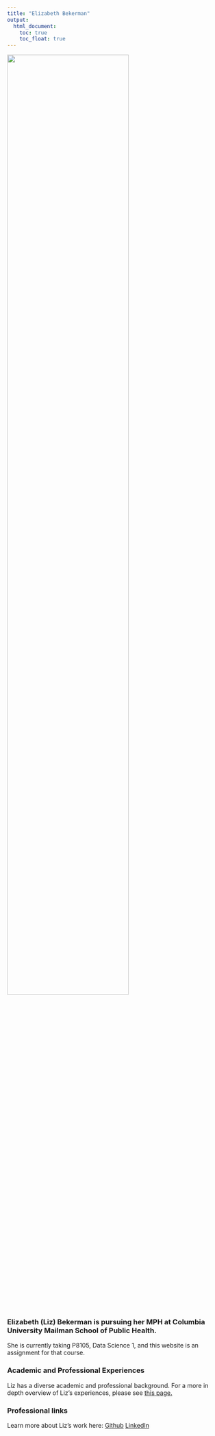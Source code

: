 ```yaml
---
title: "Elizabeth Bekerman"
output: 
  html_document:
    toc: true
    toc_float: true
---
```


<img src="grad.jpg" style="width:75%">

### Elizabeth (Liz) Bekerman is pursuing her MPH at Columbia University Mailman School of Public Health.
She is currently taking P8105, Data Science 1, and this website is an assignment for that course.
<br>

### Academic and Professional Experiences
Liz has a diverse academic and professional background. For a more in depth overview of Liz's experiences, please see 
[this page.](experience.html)
<br>

### Professional links
Learn more about Liz's work here:
[Github](https://github.com/eb3516)
[LinkedIn](https://www.linkedin.com/in/ehb1013/)
